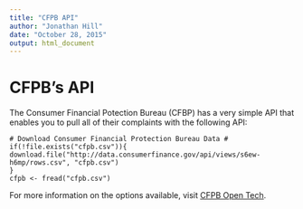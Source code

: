 ```yaml
---
title: "CFPB API"
author: "Jonathan Hill"
date: "October 28, 2015"
output: html_document
---
```


# CFPB's API

The Consumer Financial Potection Bureau (CFBP) has a very simple API that enables you to pull all of their complaints with the following API:

```
# Download Consumer Financial Protection Bureau Data #
if(!file.exists("cfpb.csv")){
download.file("http://data.consumerfinance.gov/api/views/s6ew-h6mp/rows.csv", "cfpb.csv")
} 
cfpb <- fread("cfpb.csv")
```

For more information on the options available, visit [CFPB Open Tech](http://cfpb.github.io/api/hmda/index.html).

